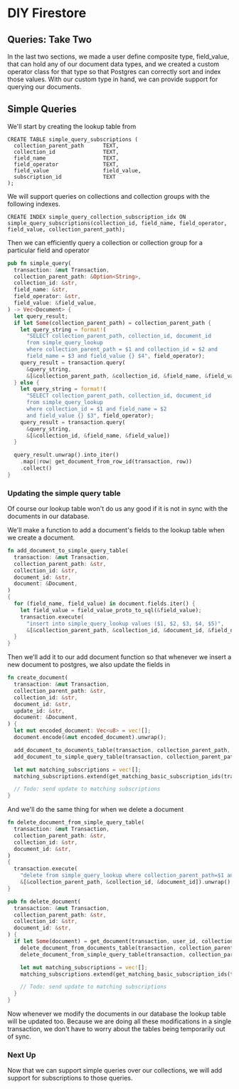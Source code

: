# DIY Firestore

## Queries: Take Two

In the last two sections, we made a user define composite type, field_value,
that can hold any of our document data types, and we created a custom operator
class for that type so that Postgres can correctly sort and index those values.
With our custom type in hand, we can provide support for querying our documents.

## Simple Queries

We'll start by creating the lookup table from <first query section>

```postgresql
CREATE TABLE simple_query_subscriptions (
  collection_parent_path      TEXT,
  collection_id               TEXT,
  field_name                  TEXT,
  field_operator              TEXT,
  field_value                 field_value,
  subscription_id             TEXT
);
```

We will support queries on collections and collection groups with the following
indexes.

```postgresql
CREATE INDEX simple_query_collection_subscription_idx ON
simple_query_subscriptions(collection_id, field_name, field_operator, field_value, collection_parent_path);
```

Then we can efficiently query a collection or collection group for a particular
field and operator

```rust
pub fn simple_query(
  transaction: &mut Transaction,
  collection_parent_path: &Option<String>,
  collection_id: &str,
  field_name: &str,
  field_operator: &str,
  field_value: &field_value,
) -> Vec<Document> {
  let query_result;
  if let Some(collection_parent_path) = collection_parent_path {
    let query_string = format!(
      "SELECT collection_parent_path, collection_id, document_id
      from simple_query_lookup
      where collection_parent_path = $1 and collection_id = $2 and
      field_name = $3 and field_value {} $4", field_operator);
    query_result = transaction.query(
      &query_string,
      &[&collection_parent_path, &collection_id, &field_name, &field_value])
  } else {
    let query_string = format!(
      "SELECT collection_parent_path, collection_id, document_id
      from simple_query_lookup
      where collection_id = $1 and field_name = $2
      and field_value {} $3", field_operator);
    query_result = transaction.query(
      &query_string,
      &[&collection_id, &field_name, &field_value])
  }

  query_result.unwrap().into_iter()
    .map(|row| get_document_from_row_id(transaction, row))
    .collect()
}
```

### Updating the simple query table

Of course our lookup table won't do us any good if it is not in sync with the
documents in our database.

We'll make a function to add a document's fields to the lookup table when we
create a document.

```rust
fn add_document_to_simple_query_table(
  transaction: &mut Transaction,
  collection_parent_path: &str,
  collection_id: &str,
  document_id: &str,
  document: &Document,
)
{
  for (field_name, field_value) in document.fields.iter() {
    let field_value = field_value_proto_to_sql(&field_value);
    transaction.execute(
      "insert into simple_query_lookup values ($1, $2, $3, $4, $5)",
      &[&collection_parent_path, &collection_id, &document_id, &field_name, &field_value]).unwrap();
  }
}
```

Then we'll add it to our add document function so that whenever we insert a new
document to postgres, we also update the fields in

```rust
fn create_document(
  transaction: &mut Transaction,
  collection_parent_path: &str,
  collection_id: &str,
  document_id: &str,
  update_id: &str,
  document: &Document,
) {
  let mut encoded_document: Vec<u8> = vec![];
  document.encode(&mut encoded_document).unwrap();

  add_document_to_documents_table(transaction, collection_parent_path, collection_id, document_id, update_id, &encoded_document);
  add_document_to_simple_query_table(transaction, collection_parent_path, collection_id, document_id, document);

  let mut matching_subscriptions = vec![];
  matching_subscriptions.extend(get_matching_basic_subscription_ids(transaction, collection_parent_path, collection_id, document_id).into_iter());

  // Todo: send update to matching subscriptions
}
```

And we'll do the same thing for when we delete a document

```rust
fn delete_document_from_simple_query_table(
  transaction: &mut Transaction,
  collection_parent_path: &str,
  collection_id: &str,
  document_id: &str,
)
{
  transaction.execute(
    "delete from simple_query_lookup where collection_parent_path=$1 and collection_id=$2 and document_id=$3",
    &[&collection_parent_path, &collection_id, &document_id]).unwrap();
}

```

```rust
pub fn delete_document(
  transaction: &mut Transaction,
  collection_parent_path: &str,
  collection_id: &str,
  document_id: &str,
) {
  if let Some(document) = get_document(transaction, user_id, collection_parent_path, collection_id, document_id) {
    delete_document_from_documents_table(transaction, collection_parent_path, collection_id, document_id);
    delete_document_from_simple_query_table(transaction, collection_parent_path, collection_id, document_id);

    let mut matching_subscriptions = vec![];
    matching_subscriptions.extend(get_matching_basic_subscription_ids(transaction, collection_parent_path, collection_id, document_id).into_iter());

    // Todo: send update to matching subscriptions
  }
}
```

Now whenever we modify the documents in our database the lookup table will be
updated too. Because we are doing all these modifications in a single
transaction, we don't have to worry about the tables being temporarily out of
sync.

### Next Up

Now that we can support simple queries over our collections, we will add support
for subscriptions to those queries.
